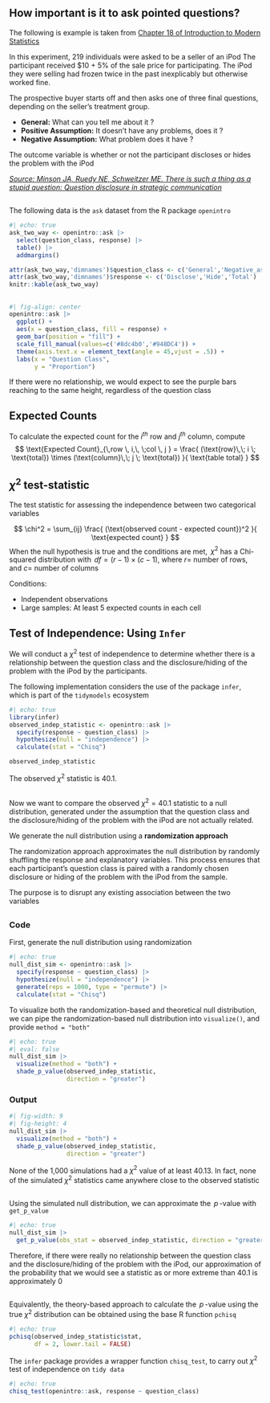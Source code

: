 ## How important is it to ask pointed questions? {.smaller}

The following is example is taken from [Chapter 18 of Introduction to Modern Statistics](https://openintro-ims.netlify.app/inference-tables.html)

::: vertical-space
:::

In this experiment, 219 individuals were asked to be a seller of an iPod
The participant received $10 + 5% of the sale price for participating. 
The iPod they were selling had frozen twice in the past inexplicably but otherwise worked fine.

::: vertical-space
:::

The prospective buyer starts off and then asks one of three final questions, depending on the seller's treatment group.

- **General:** What can you tell me about it ?
- **Positive Assumption:** It doesn't have any problems, does it ?
- **Negative Assumption:** What problem does it have ?



The outcome variable is whether or not the participant discloses or hides the problem with the iPod


:::footer
[*Source: Minson JA, Ruedy NE, Schweitzer ME. There is such a thing as a stupid question: Question disclosure in strategic communication*](https://www.acrwebsite.org/volumes/1012889/volumes/v40/NA-40)
:::

##

The following data is the `ask` dataset from the R package `openintro`

```r
#| echo: true
ask_two_way <- openintro::ask |> 
  select(question_class, response) |> 
  table() |> 
  addmargins()
```



```r
attr(ask_two_way,'dimnames')$question_class <- c('General','Negative_assumption','Positive_assumption','Total')
attr(ask_two_way,'dimnames')$response <- c('Disclose','Hide','Total')
knitr::kable(ask_two_way)
```


##

```r
#| fig-align: center
openintro::ask |> 
  ggplot() +
  aes(x = question_class, fill = response) +
  geom_bar(position = "fill") +
  scale_fill_manual(values=c('#8dc4b0','#948DC4')) +
  theme(axis.text.x = element_text(angle = 45,vjust = .5)) +
  labs(x = "Question Class",
       y = "Proportion")
```


If there were no relationship, we would expect to see the purple bars reaching to the same height, regardless of the question class





##

:::callout-note
## Expected Counts
To calculate the expected count for the $i^{th}$ row and $j^{th}$ column, compute
$$
\text{Expected Count}_{\,row \, i,\, \;col \, j } = 
\frac{
(\text{row}\,\; i \; \text{total}) \times (\text{column}\,\; j \; \text{total}) 
}{
\text{table total}
}
$$
:::



##
:::callout-note
## $\chi^2$ test-statistic
The test statistic for assessing the independence between two categorical variables

$$
\chi^2 = \sum_{ij} \frac{
(\text{observed count - expected count})^2
}{
\text{expected count}
}
$$
When the null hypothesis is true and the conditions are met, $\, \chi^2$ has a Chi-squared distribution with 
$\, df = (r-1) \times (c-1)$, where $r=$ number of rows, and $c=$ number of columns
:::

Conditions:

- Independent observations
- Large samples: At least 5 expected counts in each cell



## Test of Independence: Using `Infer`

We will conduct a $\chi^2$ test of independence to determine whether there is a relationship between the question class and the disclosure/hiding of the problem with the iPod by the participants.

::: {style="font-size = 70%;"}
The following implementation considers the use of the package `infer`, which is part of the `tidymodels` ecosystem
:::


```r
#| echo: true
library(infer)
observed_indep_statistic <- openintro::ask |> 
  specify(response ~ question_class) |> 
  hypothesize(null = "independence") |> 
  calculate(stat = "Chisq")
```

```r
observed_indep_statistic
```


The observed $\chi^2$ statistic is 40.1.


##

Now we want to compare the observed $\chi^2 = 40.1$ statistic to a null 
distribution, generated under the assumption that the question class and the disclosure/hiding of the problem with the iPod are not actually related. 

::: vertical-space
:::

We generate the null distribution using a **randomization approach**


::: vertical-space
:::


The randomization approach approximates the null distribution by randomly shuffling the response and explanatory variables. This process ensures that each participant's question class is paired with a randomly chosen disclosure or hiding of the problem with the iPod from the sample. 


The purpose is to disrupt any existing association between the two variables



##

::: {.panel-tabset}

### Code

First, generate the null distribution using randomization

```r
#| echo: true
null_dist_sim <- openintro::ask |> 
  specify(response ~ question_class) |> 
  hypothesize(null = "independence") |> 
  generate(reps = 1000, type = "permute") |> 
  calculate(stat = "Chisq")
```


::: vertical-space
:::

To visualize both the randomization-based and theoretical null distribution, we can pipe the randomization-based null distribution into `visualize()`, and provide `method = "both"`

```r
#| echo: true
#| eval: false
null_dist_sim |> 
  visualize(method = "both") + 
  shade_p_value(observed_indep_statistic,
                direction = "greater")
```


### Output



```r
#| fig-width: 9
#| fig-height: 4
null_dist_sim |> 
  visualize(method = "both") + 
  shade_p_value(observed_indep_statistic,
                direction = "greater")
```


None of the 1,000 simulations had a $\chi^2$ value of at least 40.13. 
In fact, none of the simulated $\chi^2$ statistics came anywhere close to the observed statistic

:::


##


Using the simulated null distribution, we can approximate the $\,p\,$-value with `get_p_value`

```r
#| echo: true
null_dist_sim |> 
  get_p_value(obs_stat = observed_indep_statistic, direction = "greater")
```

::: vertical-space
:::

::: {style="font-size = 80%;"}
Therefore, if there were really no relationship between the question class and the disclosure/hiding of the problem with the iPod, our approximation of the probability that we would see a statistic as or more extreme than 40.1 is approximately 0
:::


##

Equivalently, the theory-based approach to calculate the $\,p\,$-value using the true $\chi^2$ distribution can be obtained using the base R function `pchisq`


```r
#| echo: true
pchisq(observed_indep_statistic$stat, 
       df = 2, lower.tail = FALSE)
```


::: vertical-space
:::


The `infer` package provides a wrapper function `chisq_test`, to carry out $\chi^2$ test of independence on `tidy data`

```r
#| echo: true
chisq_test(openintro::ask, response ~ question_class)
```





